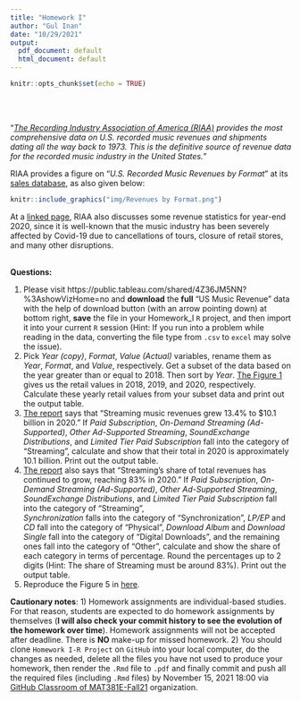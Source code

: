 ```yaml
---
title: "Homework I"
author: "Gul Inan"
date: "10/29/2021"
output:
  pdf_document: default
  html_document: default
---
```



```r
knitr::opts_chunk$set(echo = TRUE)
```

<br>
<br>

"_[The Recording Industry Association of America (RIAA)](https://www.riaa.com/) provides the most comprehensive data on U.S. recorded music revenues and shipments dating all the way back to 1973. This is the definitive source of revenue data for the recorded music industry in the United States._" 

RIAA provides a figure on "_U.S. Recorded Music Revenues by Format_" at its [sales database](https://www.riaa.com/u-s-sales-database/), as also given below:


```r
knitr::include_graphics("img/Revenues by Format.png")
```

At a [linked page](https://www.riaa.com/wp-content/uploads/2021/02/2020-Year-End-Music-Industry-Revenue-Report.pdf), RIAA also discusses some revenue statistics for year-end 2020, since it is well-known that the music industry has been severely affected by Covid-19 due to cancellations of tours, closure of retail stores, and many other disruptions.


<br>
**Questions:**
<br>
<ol>
<li>
Please visit https://public.tableau.com/shared/4Z36JM5NN?%3AshowVizHome=no and **download** the **full** "US Music Revenue" data with the help of download button (with an arrow pointing down) at bottom right, **save** the file in your Homework_I `R` project, and then import it into your current `R` session (Hint: If you run into a problem while reading in the data, converting the file type from `.csv` to `excel` may solve the issue).
</li>
<li>
Pick _Year (copy)_, _Format_, _Value (Actual)_ variables, rename them as _Year_, _Format_, and _Value_, respectively. Get a subset of the data based on the year greater than or equal to 2018. Then sort by _Year_. [The Figure 1](https://www.riaa.com/wp-content/uploads/2021/02/2020-Year-End-Music-Industry-Revenue-Report.pdf) gives us the retail values in 2018, 2019, and 2020, respectively. Calculate these yearly retail values from your subset data and print out the output table.  
</li>
<li>
[The report](https://www.riaa.com/wp-content/uploads/2021/02/2020-Year-End-Music-Industry-Revenue-Report.pdf) says that "Streaming music revenues grew 13.4% to $10.1 billion in 2020." If _Paid Subscription_, _On-Demand Streaming (Ad-Supported)_, _Other Ad-Supported Streaming_, _SoundExchange Distributions_, and _Limited Tier Paid Subscription_ fall into the category of "Streaming", calculate and show that their total in 2020 is approximately 10.1 billion.  Print out the output table. 
</li>
<li>
[The report](https://www.riaa.com/wp-content/uploads/2021/02/2020-Year-End-Music-Industry-Revenue-Report.pdf) also says that "Streaming’s share of total revenues has
continued to grow, reaching 83% in 2020." If _Paid Subscription_, _On-Demand Streaming (Ad-Supported)_, _Other Ad-Supported Streaming_, _SoundExchange Distributions_, and _Limited Tier Paid Subscription_ fall into the category of "Streaming", 	
_Synchronization_ falls into the category of "Synchronization", _LP/EP_ and _CD_ fall into the category of "Physical", _Download Album_ and _Download Single_ fall into the category of "Digital Downloads", and the remaining ones fall into the category of "Other", calculate and show the share of each category in terms of percentage. Round the percentages up to 2 digits (Hint: The share of Streaming must be around 83%).	Print out the output table. 
</li>
<li>
Reproduce the Figure 5 in [here](https://www.riaa.com/wp-content/uploads/2021/02/2020-Year-End-Music-Industry-Revenue-Report.pdf).
</li>
</ol>


**Cautionary notes**: 
1) Homework assignments are individual-based studies. For that reason, students are expected to do homework assignments by themselves (**I will also check your commit history to see the evolution of the homework over time**). Homework assignments will not be accepted after deadline. There is **NO** make-up for missed homework.
2) You should clone `Homework I-R Project` on `GitHub` into your local computer, do the changes as needed, delete all the files you have not used to produce your homework, then render the `.Rmd` file to `.pdf` and finally commit and push all the required files (including `.Rmd` files) by
November 15, 2021 18:00 via [GitHub Classroom of MAT381E-Fall21](https://github.com/MAT381E-Fall21) organization.
